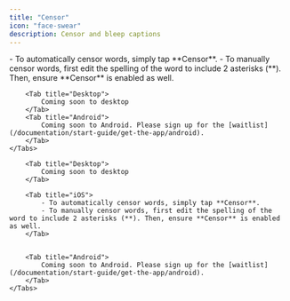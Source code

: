 ```yaml
---
title: "Censor"
icon: "face-swear"
description: Censor and bleep captions
---
```


<div id="ios-tab">
    <Tabs>
        <Tab title="iOS">
            - To automatically censor words, simply tap **Censor**.
            - To manually censor words, first edit the spelling of the word to include 2 asterisks (**). Then, ensure **Censor** is enabled as well.
        </Tab>

        <Tab title="Desktop">
            Coming soon to desktop
        </Tab>
        <Tab title="Android">
            Coming soon to Android. Please sign up for the [waitlist](/documentation/start-guide/get-the-app/android).
        </Tab>
    </Tabs>
</div>

<div id="desktop-tab">
    <Tabs>
        
        <Tab title="Desktop">
            Coming soon to desktop
        </Tab>

        <Tab title="iOS">
            - To automatically censor words, simply tap **Censor**.
            - To manually censor words, first edit the spelling of the word to include 2 asterisks (**). Then, ensure **Censor** is enabled as well.
        </Tab>


        <Tab title="Android">
            Coming soon to Android. Please sign up for the [waitlist](/documentation/start-guide/get-the-app/android).
        </Tab>
    </Tabs>
</div>